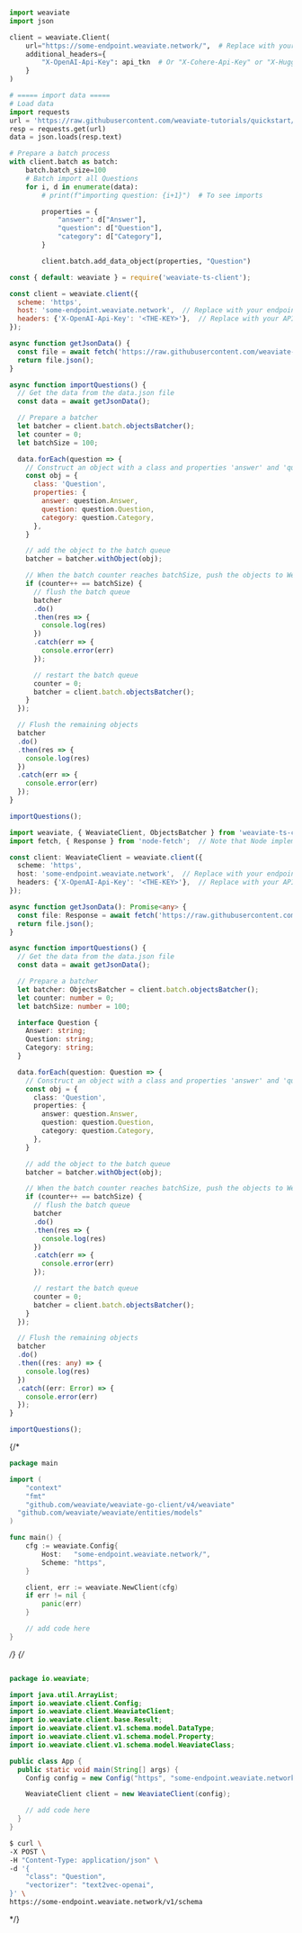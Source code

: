 
<Tabs groupId="languages">
<TabItem value="py" label="Python">

```python

import weaviate
import json

client = weaviate.Client(
    url="https://some-endpoint.weaviate.network/",  # Replace with your endpoint
    additional_headers={
        "X-OpenAI-Api-Key": api_tkn  # Or "X-Cohere-Api-Key" or "X-HuggingFace-Api-Key"
    }
)

# ===== import data =====
# Load data
import requests
url = 'https://raw.githubusercontent.com/weaviate-tutorials/quickstart/main/data/jeopardy_tiny.json'
resp = requests.get(url)
data = json.loads(resp.text)

# Prepare a batch process
with client.batch as batch:
    batch.batch_size=100
    # Batch import all Questions
    for i, d in enumerate(data):
        # print(f"importing question: {i+1}")  # To see imports

        properties = {
            "answer": d["Answer"],
            "question": d["Question"],
            "category": d["Category"],
        }

        client.batch.add_data_object(properties, "Question")
```

</TabItem>
<TabItem value="js" label="JavaScript">

```js
const { default: weaviate } = require('weaviate-ts-client');

const client = weaviate.client({
  scheme: 'https',
  host: 'some-endpoint.weaviate.network',  // Replace with your endpoint
  headers: {'X-OpenAI-Api-Key': '<THE-KEY>'},  // Replace with your API key
});

async function getJsonData() {
  const file = await fetch('https://raw.githubusercontent.com/weaviate-tutorials/quickstart/main/data/jeopardy_tiny.json');
  return file.json();
}

async function importQuestions() {
  // Get the data from the data.json file
  const data = await getJsonData();

  // Prepare a batcher
  let batcher = client.batch.objectsBatcher();
  let counter = 0;
  let batchSize = 100;

  data.forEach(question => {
    // Construct an object with a class and properties 'answer' and 'question'
    const obj = {
      class: 'Question',
      properties: {
        answer: question.Answer,
        question: question.Question,
        category: question.Category,
      },
    }

    // add the object to the batch queue
    batcher = batcher.withObject(obj);

    // When the batch counter reaches batchSize, push the objects to Weaviate
    if (counter++ == batchSize) {
      // flush the batch queue
      batcher
      .do()
      .then(res => {
        console.log(res)
      })
      .catch(err => {
        console.error(err)
      });

      // restart the batch queue
      counter = 0;
      batcher = client.batch.objectsBatcher();
    }
  });

  // Flush the remaining objects
  batcher
  .do()
  .then(res => {
    console.log(res)
  })
  .catch(err => {
    console.error(err)
  });
}

importQuestions();
```

</TabItem>
<TabItem value="ts" label="TypeScript">

```ts
import weaviate, { WeaviateClient, ObjectsBatcher } from 'weaviate-ts-client';
import fetch, { Response } from 'node-fetch';  // Note that Node implements its own Response type

const client: WeaviateClient = weaviate.client({
  scheme: 'https',
  host: 'some-endpoint.weaviate.network',  // Replace with your endpoint
  headers: {'X-OpenAI-Api-Key': '<THE-KEY>'},  // Replace with your API key
});

async function getJsonData(): Promise<any> {
  const file: Response = await fetch('https://raw.githubusercontent.com/weaviate-tutorials/quickstart/main/data/jeopardy_tiny.json');
  return file.json();
}

async function importQuestions() {
  // Get the data from the data.json file
  const data = await getJsonData();

  // Prepare a batcher
  let batcher: ObjectsBatcher = client.batch.objectsBatcher();
  let counter: number = 0;
  let batchSize: number = 100;

  interface Question {
    Answer: string;
    Question: string;
    Category: string;
  }

  data.forEach(question: Question => {
    // Construct an object with a class and properties 'answer' and 'question'
    const obj = {
      class: 'Question',
      properties: {
        answer: question.Answer,
        question: question.Question,
        category: question.Category,
      },
    }

    // add the object to the batch queue
    batcher = batcher.withObject(obj);

    // When the batch counter reaches batchSize, push the objects to Weaviate
    if (counter++ == batchSize) {
      // flush the batch queue
      batcher
      .do()
      .then(res => {
        console.log(res)
      })
      .catch(err => {
        console.error(err)
      });

      // restart the batch queue
      counter = 0;
      batcher = client.batch.objectsBatcher();
    }
  });

  // Flush the remaining objects
  batcher
  .do()
  .then((res: any) => {
    console.log(res)
  })
  .catch((err: Error) => {
    console.error(err)
  });
}

importQuestions();
```

</TabItem>
{/* <TabItem value="go" label="Go">

```go
package main

import (
	"context"
	"fmt"
	"github.com/weaviate/weaviate-go-client/v4/weaviate"
  "github.com/weaviate/weaviate/entities/models"
)

func main() {
    cfg := weaviate.Config{
        Host:   "some-endpoint.weaviate.network/",
        Scheme: "https",
    }

    client, err := weaviate.NewClient(cfg)
    if err != nil {
        panic(err)
    }

    // add code here
}
```

</TabItem> */}
{/* <TabItem value="java" label="Java">

```java

package io.weaviate;

import java.util.ArrayList;
import io.weaviate.client.Config;
import io.weaviate.client.WeaviateClient;
import io.weaviate.client.base.Result;
import io.weaviate.client.v1.schema.model.DataType;
import io.weaviate.client.v1.schema.model.Property;
import io.weaviate.client.v1.schema.model.WeaviateClass;

public class App {
  public static void main(String[] args) {
    Config config = new Config("https", "some-endpoint.weaviate.network/");

    WeaviateClient client = new WeaviateClient(config);

    // add code here
  }
}
```

</TabItem>
<TabItem value="curl" label="Curl">

```bash
$ curl \
-X POST \
-H "Content-Type: application/json" \
-d '{
    "class": "Question",
    "vectorizer": "text2vec-openai",
}' \
https://some-endpoint.weaviate.network/v1/schema
```

</TabItem> */}
</Tabs>
